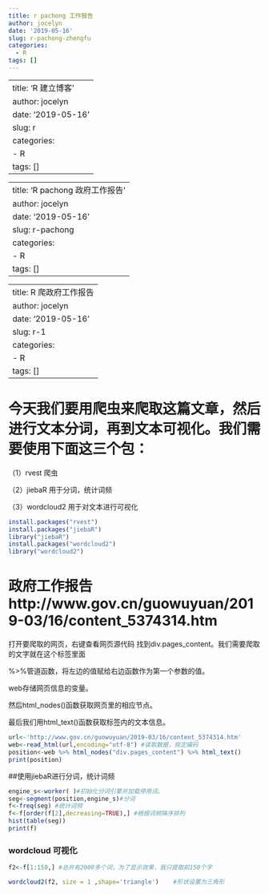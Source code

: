 ```yaml
---
title: r pachong 工作报告
author: jocelyn
date: '2019-05-16'
slug: r-pachong-zhengfu
categories:
  - R
tags: []
---
```

---
title: 'R  建立博客'
author: jocelyn
date: '2019-05-16'
slug: r
categories:
  - R
tags: []
---
---
title: 'R pachong 政府工作报告'
author: jocelyn
date: '2019-05-16'
slug: r-pachong
categories:
  - R
tags: []
---
---
title: R 爬政府工作报告
author: jocelyn
date: '2019-05-16'
slug: r-1
categories:
  - R
tags: []
---
# 今天我们要用爬虫来爬取这篇文章，然后进行文本分词，再到文本可视化。我们需要使用下面这三个包：

（1）rvest 爬虫

（2）jiebaR 用于分词，统计词频

（3）wordcloud2 用于对文本进行可视化
```r
install.packages("rvest")
install.packages("jiebaR")
library("jiebaR")
install.packages("wordcloud2")
library("wordcloud2")
```

# 政府工作报告 http://www.gov.cn/guowuyuan/2019-03/16/content_5374314.htm
打开要爬取的网页，右键查看网页源代码
找到div.pages_content。我们需要爬取的文字就在这个标签里面

%>%管道函数，将左边的值赋给右边函数作为第一个参数的值。

web存储网页信息的变量。

然后html_nodes()函数获取网页里的相应节点。

最后我们用html_text()函数获取标签内的文本信息。

```r
url<-'http://www.gov.cn/guowuyuan/2019-03/16/content_5374314.htm'
web<-read_html(url,encoding="utf-8") #读取数据，规定编码
position<-web %>% html_nodes("div.pages_content") %>% html_text()
print(position)
```
##使用jiebaR进行分词，统计词频

```r

engine_s<-worker( )#初始化分词引擎并加载停用词。
seg<-segment(position,engine_s)#分词
f<-freq(seg) #统计词频
f<-f[order(f[2],decreasing=TRUE),] #根据词频降序排列
hist(table(seg))
print(f)
```


### wordcloud 可视化

```r

f2<-f[1:150,] #总共有2000多个词，为了显示效果，我只提取前150个字

wordcloud2(f2, size = 1 ,shape='triangle')    #形状设置为三角形

```



























